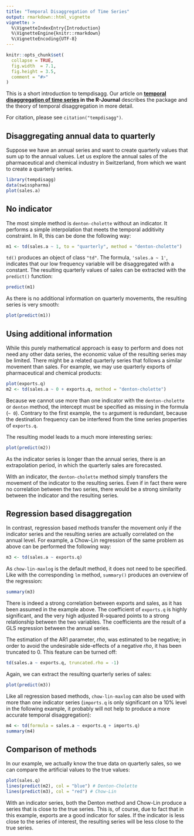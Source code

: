 ```yaml
---
title: "Temporal Disaggregation of Time Series"
output: rmarkdown::html_vignette
vignette: >
  %\VignetteIndexEntry{Introduction}
  %\VignetteEngine{knitr::rmarkdown}
  %\VignetteEncoding{UTF-8}
---
```


```r
knitr::opts_chunk$set(
  collapse = TRUE,
  fig.width  = 7.1,
  fig.height = 3.5,
  comment = "#>"
)

```

This is a short introduction to tempdisagg.
Our article on **[temporal disaggregation of time series](https://doi.org/10.32614/RJ-2013-028) in the R-Journal** describes the package and the theory of temporal disaggregation in more detail.

For citation, please see `citation("tempdisagg")`.

## Disaggregating annual data to quarterly

Suppose we have an annual series and want to create quarterly values that sum
up to the annual values. Let us explore the annual sales of the pharmaceutical
and chemical industry in Switzerland, from which we want to create a quarterly
series.

```r
library(tempdisagg)
data(swisspharma)
plot(sales.a)
```

## No indicator

The most simple method is `denton-cholette` without an indicator. It
performs a simple interpolation that meets the temporal additivity constraint.
In R, this can be done the following way:

```r
m1 <- td(sales.a ~ 1, to = "quarterly", method = "denton-cholette")
```

`td()` produces an object of class `"td"`. The formula, `'sales.a ~ 1'`, indicates
that our low frequency variable will be disaggregated with a constant. The
resulting quarterly values of sales can be extracted with the `predict()`
function:

```r
predict(m1)
```

As there is no additional information on quarterly movements, the resulting
series is very smooth:

```r
plot(predict(m1))
```

## Using additional information

While this purely mathematical approach is easy to perform and does not need
any other data series, the economic value of the resulting series may be
limited. There might be a related quarterly series that follows a similar
movement than sales. For example, we may use quarterly exports of
pharmaceutical and chemical products:

```r
plot(exports.q)
m2 <- td(sales.a ~ 0 + exports.q, method = "denton-cholette")
```

Because we cannot use more than one indicator with the `denton-cholette` or
`denton` method, the intercept must be specified as missing in the formula
(`~ 0`). Contrary to the first example, the `to` argument is redundant, because
the destination frequency can be interfered from the time series properties of
`exports.q`.

The resulting model leads to a much more interesting series:

```r
plot(predict(m2))
```

As the indicator series is longer than the annual series, there is an
extrapolation period, in which the quarterly sales are forecasted.

With an indicator, the `denton-cholette` method simply transfers the movement
of the indicator to the resulting series. Even if in fact there were no
correlation between the two series, there would be a strong similarity between
the indicator and the resulting series.

## Regression based disaggregation

In contrast, regression based methods transfer the movement only if the
indicator series and the resulting series are actually correlated on the
annual level. For example, a Chow-Lin regression of the same problem as above
can be performed the following way:

```r
m3 <- td(sales.a ~ exports.q)
```

As `chow-lin-maxlog` is the default method, it does not need to be specified.
Like with the corresponding `lm` method, `summary()` produces an overview of the
regression:

```r
summary(m3)
```

There is indeed a strong correlation between exports and sales, as it has been
assumed in the example above. The coefficient of `exports.q` is highly
significant, and the very high adjusted R-squared points to a strong
relationship between the two variables. The coefficients are the result of a
GLS regression between the annual series.

The estimation of the AR1 parameter, *rho*, was estimated to be negative; in
order to avoid the undesirable side-effects of a negative *rho*, it has been
truncated to 0. This feature can be turned off:

```r
td(sales.a ~ exports.q, truncated.rho = -1)
```

Again, we can extract the resulting quarterly series of sales:

```r
plot(predict(m3))
```

Like all regression based methods, `chow-lin-maxlog` can also be used with
more than one indicator series (`imports.q` is only significant on a 10% level
in the following example, it probably will not help to produce a more accurate
temporal disaggregation):

```r
m4 <- td(formula = sales.a ~ exports.q + imports.q)
summary(m4)
```

## Comparison of methods

In our example, we actually know the true data on quarterly sales, so we can
compare the artificial values to the true values:

```r
plot(sales.q)
lines(predict(m2), col = "blue") # Denton-Cholette
lines(predict(m3), col = "red") # Chow-Lin
```

With an indicator series, both the Denton method and Chow-Lin produce a series
that is close to the true series. This is, of course, due to fact that in this
example, exports are a good indicator for sales. If the indicator is less
close to the series of interest, the resulting series will be less close to
the true series.



